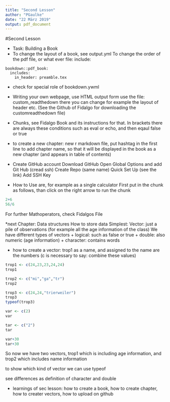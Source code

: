 ```yaml
---
title: "Second Lesson"
author: "PGaulke"
date: "22 März 2019"
output: pdf_document
---
```

#Second Lesson

* Task: Building a Book
* To change the layout of a book, see output.yml
To change the order of the pdf file, or what ever file: include:

```
bookdown::pdf_book:
  includes:
    in_header: preamble.tex
```

* check for special role of bookdown.ywml  
    
    
* Writing your own webpage, use HTML output form
use the file: custom_readthedown
there you can change for example the layout of header etc. (See the Github of Fidalgo for downloading the customreadthedown file)


* Chunks, see Fidalgo Book and its instructions for that.
In brackets there are always these conditions such as eval or echo, and then eqaul false or true


* to create a new chapter: new r markdown file, put hashtag in the first line to add chapter name, so that it will be displayed in the book as a new chapter (and appears in table of contents)

* Create GitHub account
Download GitHub
Open Global Options and add Git Hub (cread ssh)
Create Repo (same name)
Quick Set Up (see the link)
Add SSH Key

* How to Use are, for example as a single calculator
First put in the chunk as follows, than click on the right arrow to run the chunk
```r
2+6
56/6
```
For further Mathoperators, check Fidalgos File

*next Chapter: Data structures
How to store data
Simplest: Vector: just a pile of observations
(for example all the age information of the class)
We have different types of vectors 
+ logical: such as false or true
+ double: also numeric (age information)
+ character: contains words

* how to create a vector:
trop1 as a name, and assigned to the name are the numbers (c is necessary to say: combine these values)
```r
trop1 <- c(24,23,23,24,24)
trop1

trop2 <- c("mi","ga","tr")
trop2

trop3 <- c(24,24,"trierweiler")
trop3
typeof(trop3)

var <- c(2)
var

tar <- c("2")
tar

var+30
tar+30

```
So now we have two vectors, trop1 which is including age information, and trop2 which includes name information

to show which kind of vector we can use typeof


see differences as definition of character and double

* learnings of sec lesson: how to create a book, how to create chapter, how to creater vectors, how to upload on github

